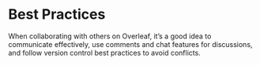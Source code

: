 # Best Practices {.sec-best_prac}

When collaborating with others on Overleaf, it's a good idea to communicate effectively, use comments and chat features for discussions, and follow version control best practices to avoid conflicts.
